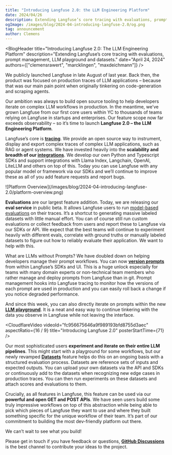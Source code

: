 ```yaml
---
title: "Introducing Langfuse 2.0: the LLM Engineering Platform"
date: 2024/04/26
description: Extending Langfuse’s core tracing with evaluations, prompt management, LLM playground and datasets.
ogImage: /images/blog/2024-04-introducing-langfuse-2.0/og.png
tag: announcement
author: Clemens
---
```



<BlogHeader
  title="Introducing Langfuse 2.0: The LLM Engineering Platform"
  description="Extending Langfuse’s core tracing with evaluations, prompt management, LLM playground and datasets."
  date="April 24, 2024"
  authors={["clemensrawert", "marcklingen", "maxdeichmann"]}
/>

We publicly launched Langfuse in late August of last year. Back then, the product was focused on production traces of LLM applications – because that was our main pain point when originally tinkering on code-generation and scraping agents.

Our ambition was always to build open source tooling to help developers iterate on complex LLM workflows in production. In the meantime, we’ve grown Langfuse from our first core users within YC to thousands of teams relying on Langfuse in startups and enterprises. Our feature scope now far exceeds observability – so it’s time to launch **Langfuse 2.0 – the LLM Engineering Platform**.

Langfuse’s core is [**tracing**](/docs/observability/overview). We provide an open source way to instrument, display and export complex traces of complex LLM applications, such as RAG or agent systems. We have invested heavily into the **scalability and breadth of our [integrations](/integrations)**. We develop our own Python and Typescript SDKs and support integrations with Llama Index, Langchain, OpenAI, LiteLLM and others on top of this. Today you can use Langfuse with any popular model or framework via our SDKs and we’ll continue to improve these as all of you add feature requests and report bugs.

<Frame className="my-10" fullWidth>
  ![Platform
  Overview](/images/blog/2024-04-introducing-langfuse-2.0/platform-overview.png)
</Frame>

**Evaluations** are our largest feature addition. Today, we are releasing our **eval service** in public beta. It allows Langfuse users to run [model-based evaluations](/docs/evaluation/features/evaluation-methods/llm-as-a-judge) on their traces. It’s a shortcut to generating massive labeled datasets with little manual effort. You can of course still run custom evaluations or collect feedback from users and report these to Langfuse via our SDKs or API. We expect that the best teams will continue to experiment heavily with different evals, correlate with ground truths or manually labeled datasets to figure out how to reliably evaluate their application. We want to help with this.

What are LLMs without Prompts? We have doubled down on helping developers manage their prompt workflows. You can now [**version prompts**](/docs/prompt-management/overview) from within Langfuse’s SDKs and UI. This is a huge unlock especially for teams with many domain experts or non-technical team members who rather manage and deploy prompts from Langfuse than in git. Prompt management hooks into Langfuse tracing to monitor how the versions of each prompt are used in production and you can easily roll back a change if you notice degraded performance.

And since this week, you can also directly iterate on prompts within the new [**LLM playground**](/docs/prompt-management/features/playground). It is a neat and easy way to continue tinkering with the data you observe in Langfuse while not leaving the interface.

<CloudflareVideo
  videoId="fc956675646a9f989193bfd8755d3aec"
  aspectRatio={16 / 9}
  title="Introducing Langfuse 2.0"
  posterStartTime={71}
/>

Our most sophisticated users **experiment and iterate on their entire LLM pipelines**. This might start with a playground for some workflows, but our newly revamped [**Datasets**](/docs/evaluation/features/datasets) feature helps do this on an ongoing basis with a structured evaluation process. Datasets are reference sets of inputs and expected outputs. You can upload your own datasets via the API and SDKs or continuously add to the datasets when recognizing new edge cases in production traces. You can then run experiments on these datasets and attach scores and evaluations to them.

Crucially, as all features in Langfuse, this feature can be used via our **powerful and open GET and POST APIs**. We have seen users build some truly impressive workflows on top of this abstraction while being able to pick which pieces of Langfuse they want to use and where they built something specific for the unique workflow of their team. It’s part of our commitment to building the most dev-friendly platform out there.

We can’t wait to see what you build!

Please get in touch if you have feedback or questions, [**GitHub Discussions**](/ideas) is the best channel to contribute your ideas to the project.
